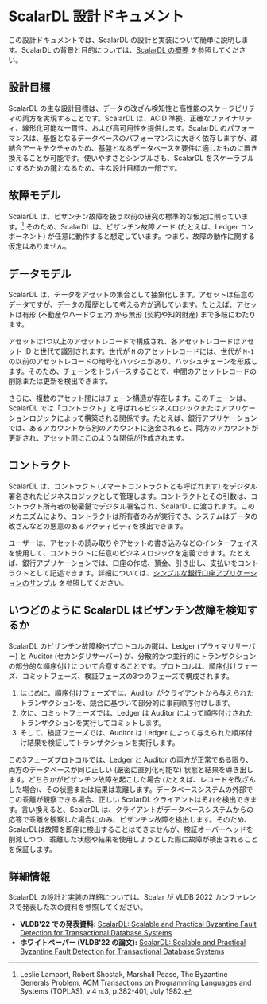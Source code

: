 # ScalarDL 設計ドキュメント


<TranslationBanner />

この設計ドキュメントでは、ScalarDL の設計と実装について簡単に説明します。ScalarDL の背景と目的については、[ScalarDL の概要](overview.mdx) を参照してください。

## 設計目標

ScalarDL の主な設計目標は、データの改ざん検知性と高性能のスケーラビリティの両方を実現することです。ScalarDL は、ACID 準拠、正確なファイナリティ、線形化可能な一貫性、および高可用性を提供します。ScalarDL のパフォーマンスは、基盤となるデータベースのパフォーマンスに大きく依存しますが、疎結合アーキテクチャのため、基盤となるデータベースを要件に適したものに置き換えることが可能です。使いやすさとシンプルさも、ScalarDL をスケーラブルにするための鍵となるため、主な設計目標の一部です。

## 故障モデル

ScalarDL は、ビザンチン故障を扱う以前の研究の標準的な仮定に則っています。[^1] そのため、ScalarDL は、ビザンチン故障ノード (たとえば、Ledger コンポーネント) が任意に動作すると想定しています。つまり、故障の動作に関する仮定はありません。

## データモデル

ScalarDL は、データをアセットの集合として抽象化します。アセットは任意のデータですが、データの履歴として考える方が適しています。たとえば、アセットは有形 (不動産やハードウェア) から無形 (契約や知的財産) まで多岐にわたります。

アセットは1つ以上のアセットレコードで構成され、各アセットレコードはアセット ID と世代で識別されます。世代が `M` のアセットレコードには、世代が `M-1` の以前のアセットレコードの暗号化ハッシュがあり、ハッシュチェーンを形成します。そのため、チェーンをトラバースすることで、中間のアセットレコードの削除または更新を検出できます。

さらに、複数のアセット間にはチェーン構造が存在します。このチェーンは、ScalarDL では「コントラクト」と呼ばれるビジネスロジックまたはアプリケーションロジックによって構築される関係です。たとえば、銀行アプリケーションでは、あるアカウントから別のアカウントに送金されると、両方のアカウントが更新され、アセット間にこのような関係が作成されます。

## コントラクト

ScalarDL は、コントラクト (スマートコントラクトとも呼ばれます) をデジタル署名されたビジネスロジックとして管理します。コントラクトとその引数は、コントラクト所有者の秘密鍵でデジタル署名され、ScalarDL に渡されます。このメカニズムにより、コントラクトは所有者のみが実行でき、システムはデータの改ざんなどの悪意のあるアクティビティを検出できます。

ユーザーは、アセットの読み取りやアセットの書き込みなどのインターフェイスを使用して、コントラクトに任意のビジネスロジックを定義できます。たとえば、銀行アプリケーションでは、口座の作成、預金、引き出し、支払いをコントラクトとして記述できます。詳細については、[シンプルな銀行口座アプリケーションのサンプル](applications/simple-bank-account/README.mdx) を参照してください。

## いつどのように ScalarDL はビザンチン故障を検知するか

ScalarDL のビザンチン故障検出プロトコルの鍵は、Ledger (プライマリサーバー) と Auditor (セカンダリサーバー) が、分散的かつ並行的にトランザクションの部分的な順序付けについて合意することです。プロトコルは、順序付けフェーズ、コミットフェーズ、検証フェーズの3つのフェーズで構成されます。

1. はじめに、順序付けフェーズでは、Auditor がクライアントから与えられたトランザクションを、競合に基づいて部分的に事前順序付けします。
2. 次に、コミットフェーズでは、Ledger は Auditor によって順序付けされたトランザクションを実行してコミットします。
3. そして、検証フェーズでは、Auditor は Ledger によって与えられた順序付け結果を検証してトランザクションを実行します。

この3フェーズプロトコルでは、Ledger と Auditor の両方が正常である限り、両方のデータベースが同じ正しい (厳密に直列化可能な) 状態と結果を導き出します。どちらかがビザンチン故障を起こした場合 (たとえば、レコードを改ざんした場合)、その状態または結果は乖離します。データベースシステムの外部でこの乖離が観察できる場合、正しい ScalarDL クライアントはそれを検出できます。言い換えると、ScalarDL は、クライアントがデータベースシステムからの応答で乖離を観察した場合にのみ、ビザンチン故障を検出します。そのため、ScalarDLは故障を即座に検出することはできませんが、検証オーバーヘッドを削減しつつ、乖離した状態や結果を使用しようとした際に故障が検出されることを保証します。

## 詳細情報

ScalarDL の設計と実装の詳細については、Scalar が VLDB 2022 カンファレンスで発表した次の資料を参照してください。

- **VLDB'22 での発表資料:** [ScalarDL: Scalable and Practical Byzantine Fault Detection for Transactional Database Systems](https://speakerdeck.com/scalar/scalar-dl-scalable-and-practical-byzantine-fault-detection-for-transactional-database-systems-vldb22)
- **ホワイトペーパー (VLDB'22 の論文):** [ScalarDL: Scalable and Practical Byzantine Fault Detection for Transactional Database Systems](https://www.vldb.org/pvldb/vol15/p1324-yamada.pdf)

[^1]: Leslie Lamport, Robert Shostak, Marshall Pease, The Byzantine Generals Problem, ACM Transactions on Programming Languages and Systems (TOPLAS), v.4 n.3, p.382-401, July 1982.
